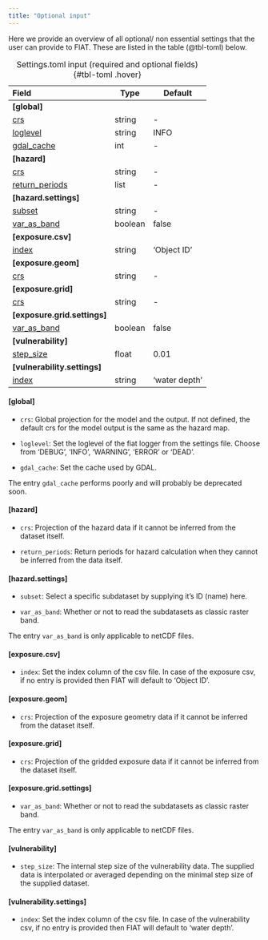 ```yaml
---
title: "Optional input"
---
```


Here we provide an overview of all optional/ non essential settings that the user can provide to FIAT. These are listed in the table (@tbl-toml) below.

| Field                                  | Type    | Default       |
|:---------------------------------------|---------|---------------|
| **[global]**                           |         |               |
| [crs](#global)                         | string  | -             |
| [loglevel](#global)                    | string  | INFO          |
| [gdal_cache](#global)                  | int     | -             |
| **[hazard]**                           |         |               |
| [crs](#hazard)                         | string  | -             |
| [return_periods](#hazard)              | list    | -             |
| **[hazard.settings]**                  |         |               |
| [subset](#hazard.settings)             | string  | -             |
| [var_as_band](#hazard.settings)        | boolean | false         |
| **[exposure.csv]**                     |         |               |
| [index](#exposure.csv)                 | string  | 'Object ID'   |
| **[exposure.geom]**                    |         |               |
| [crs](#exposure.geom)                  | string  | -             |
| **[exposure.grid]**                    |         |               |
| [crs](#exposure.grid)                  | string  | -             |
| **[exposure.grid.settings]**           |         |               |
| [var_as_band](#exposure.grid.settings) | boolean | false         |
| **[vulnerability]**                    |         |               |
| [step_size](#vulnerability)            | float   | 0.01          |
| **[vulnerability.settings]**           |         |               |
| [index](#vulnerability.settings)       | string  | 'water depth' |
: Settings.toml input (required and optional fields) {#tbl-toml .hover}

#### [global]

- `crs`: Global projection for the model and the output. If not defined, the default crs for the model output is the same as the hazard map.

- `loglevel`: Set the loglevel of the fiat logger from the settings file. Choose from 'DEBUG', 'INFO', 'WARNING', 'ERROR' or 'DEAD'.

- `gdal_cache`: Set the cache used by GDAL.

::: {.callout-warning}
The entry `gdal_cache` performs poorly and will probably be deprecated soon.
:::

#### [hazard]

- `crs`: Projection of the hazard data if it cannot be inferred from the dataset itself.

- `return_periods`: Return periods for hazard calculation when they cannot be inferred from the data itself.

####  [hazard.settings]

- `subset`: Select a specific subdataset by supplying it's ID (name) here.

- `var_as_band`:	Whether or not to read the subdatasets as classic raster band.

::: {.callout-note}
The entry `var_as_band` is only applicable to netCDF files.
:::

#### [exposure.csv]

- `index`: Set the index column of the csv file. In case of the exposure csv, if no entry is provided then FIAT will default to 'Object ID'.

#### [exposure.geom]

- `crs`: Projection of the exposure geometry data if it cannot be inferred from the dataset itself.

#### [exposure.grid]

- `crs`: Projection of the gridded exposure data if it cannot be inferred from the dataset itself.

#### [exposure.grid.settings]

- `var_as_band`:	Whether or not to read the subdatasets as classic raster band.

::: {.callout-note}
The entry `var_as_band` is only applicable to netCDF files.
:::

#### [vulnerability]

- `step_size`: The internal step size of the vulnerability data. The supplied data is interpolated or averaged depending on the minimal step size of the supplied dataset.

#### [vulnerability.settings]

- `index`: Set the index column of the csv file. In case of the vulnerability csv, if no entry is provided then FIAT will default to 'water depth'.
